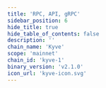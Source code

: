 ```yaml
---
title: 'RPC, API, gRPC'
sidebar_position: 6
hide_title: true
hide_table_of_contents: false
description: ''
chain_name: 'Kyve'
scope: 'mainnet'
chain_id: 'kyve-1'
binary_version: 'v2.1.0'
icon_url: 'kyve-icon.svg'
---
```



<PageTitle
  iconUrl="img/kyve-icon.svg"
  title="Kyve Public Endpoints"
  chainId="kyve-1"
  version="v2.1.0"
/>

<Endpoints
  api="https://kyve-api.noders.services"
  rpc="https://kyve-rpc.noders.services"
  grpc="https://kyve-grpc.noders.services:443"
  jsonRpc=""
/>
